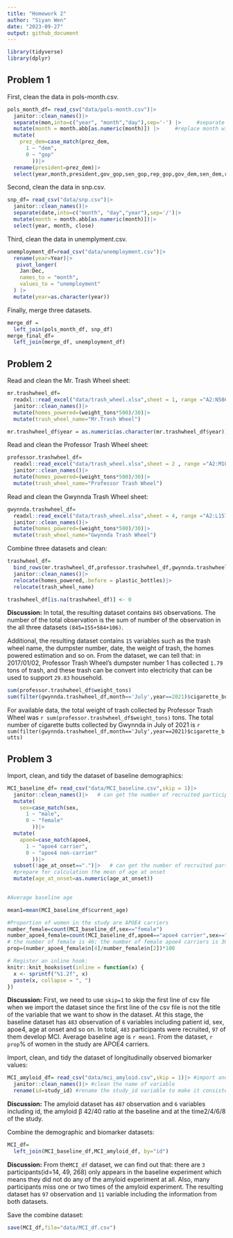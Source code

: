 ```yaml
---
title: "Homework 2"
author: "Siyan Wen"
date: "2023-09-27"
output: github_document
---
```

```r
library(tidyverse)
library(dplyr)
```
## Problem 1
First, clean the data in pols-month.csv.
```r
pols_month_df= read_csv("data/pols-month.csv")|> 
  janitor::clean_names()|>
  separate(mon,into=c("year", "month","day"),sep='-') |>     #separate by"-"
  mutate(month = month.abb[as.numeric(month)]) |>     #replace month with name
  mutate(
    prez_dem=case_match(prez_dem,
      1 ~ "dem",
      0 ~ "gop"
        ))|>
  rename(president=prez_dem)|>
  select(year,month,president,gov_gop,sen_gop,rep_gop,gov_dem,sen_dem,rep_dem)
```
Second, clean the data in snp.csv.
```r
snp_df= read_csv("data/snp.csv")|>
  janitor::clean_names()|>
  separate(date,into=c("month", "day","year"),sep='/')|>
  mutate(month = month.abb[as.numeric(month)])|>
  select(year, month, close) 
```
Third, clean the data in unemplyment.csv.
```r
unemployment_df=read_csv("data/unemployment.csv")|>
  rename(year=Year)|>
   pivot_longer(
    Jan:Dec, 
    names_to = "month",
    values_to = "unemployment"
  ) |>
  mutate(year=as.character(year))
```
Finally, merge three datasets.
```r
merge_df = 
  left_join(pols_month_df, snp_df)
merge_final_df=
  left_join(merge_df, unemployment_df)
```

## Problem 2
Read and clean the Mr. Trash Wheel sheet:
```r
mr.trashwheel_df=
  readxl::read_excel("data/trash_wheel.xlsx",sheet = 1, range ="A2:N586")|>
  janitor::clean_names()|>
  mutate(homes_powered=(weight_tons*500)/30)|>
  mutate(trash_wheel_name="Mr.Trash Wheel")

mr.trashwheel_df$year = as.numeric(as.character(mr.trashwheel_df$year))
```
Read and clean the Professor Trash Wheel sheet:
```r
professor.trashwheel_df=
  readxl::read_excel("data/trash_wheel.xlsx",sheet = 2 , range ="A2:M108")|>
  janitor::clean_names()|>
  mutate(homes_powered=(weight_tons*500)/30)|>
  mutate(trash_wheel_name="Professor Trash Wheel")
```
Read and clean the Gwynnda Trash Wheel sheet:
```r
gwynnda.trashwheel_df=
  readxl::read_excel("data/trash_wheel.xlsx",sheet = 4, range ="A2:L157")|>
  janitor::clean_names()|>
  mutate(homes_powered=(weight_tons*500)/30)|>
  mutate(trash_wheel_name="Gwynnda Trash Wheel")
```
Combine three datasets and clean:
```r
trashwheel_df=
  bind_rows(mr.trashwheel_df,professor.trashwheel_df,gwynnda.trashwheel_df)|>
  janitor::clean_names()|>
  relocate(homes_powered,.before = plastic_bottles)|>
  relocate(trash_wheel_name)

trashwheel_df[is.na(trashwheel_df)] <- 0
```
**Discussion:**
In total, the resulting dataset contains `845` observations. The number of the total observation is the sum of number of the observation in the all three datasets `(845=155+584+106)`.  

Additional, the resulting dataset contains `15` variables such as the trash wheel name, the dumpster number, date, the weight of trash, the homes powered estimation and so on. From the dataset, we can tell that: in 2017/01/02, Professor Trash Wheel's dumpster number 1 has collected `1.79` tons of trash, and these trash can be convert into electricity that can be used to support `29.83` household.  
```r
sum(professor.trashwheel_df$weight_tons)
sum(filter(gwynnda.trashwheel_df,month=='July',year==2021)$cigarette_butts)
```
For available data, the total weight of trash collected by Professor Trash Wheel was `r sum(professor.trashwheel_df$weight_tons)` tons. The total number of cigarette butts collected by Gwynnda in July of 2021 is `r sum(filter(gwynnda.trashwheel_df,month=='July',year==2021)$cigarette_butts)`


## Problem 3
Import, clean, and tidy the dataset of baseline demographics:
```r
MCI_baseline_df= read_csv("data/MCI_baseline.csv",skip = 1)|> 
  janitor::clean_names()|>   # can get the number of recruited participants
  mutate(
    sex=case_match(sex,
      1 ~ "male",
      0 ~ "female"
        ))|> 
  mutate(
    apoe4=case_match(apoe4,
      1 ~ "apoe4 carrier",
      0 ~ "apoe4 non-carrier"
        ))|>
  subset(!age_at_onset==".")|>   # can get the number of recruited participants that develop MCI
  #prepare for calculation the mean of age at onset
  mutate(age_at_onset=as.numeric(age_at_onset))
  
```
```r
#Average baseline age

mean1=mean(MCI_baseline_df$current_age)

#Proportion of women in the study are APOE4 carriers
number_female=count(MCI_baseline_df,sex=="female")
number_apoe4_female=count(MCI_baseline_df,apoe4=="apoe4 carrier",sex=="female")
# the number of female is 46; the number of female apoe4 carriers is 30.
prop=(number_apoe4_female$n[4]/number_female$n[2])*100

```

```r
# Register an inline hook:
knitr::knit_hooks$set(inline = function(x) {
  x <- sprintf("%1.2f", x)
  paste(x, collapse = ", ")
})
```
**Discussion:**
First, we need to use `skip=1` to skip the first line of csv file when we import the dataset since the first line of the csv file is not the title of the variable that we want to show in the dataset. At this stage, the baseline dataset has `483` observation of `6` variables including patient id, sex, apoe4, age at onset and so on. In total, `483` participants were recruited, `97` of them develop MCI. Average baseline age is `r mean1`. From the dataset, `r prop `% of women in the study are APOE4 carriers.  


Import, clean, and tidy the dataset of longitudinally observed biomarker values:
```r
MCI_amyloid_df= read_csv("data/mci_amyloid.csv",skip = 1)|> #import and skip the first line of dataset
  janitor::clean_names()|> #clean the name of variable
  rename(id=study_id) #rename the study_id variable to make it consistent with previous dataset
```
**Discussion:**
The amyloid dataset has `487` observation and `6` variables including id, the amyloid β
 42/40 ratio at the baseline and at the time2/4/6/8 of the study.
 
Combine the demographic and biomarker datasets:
```r
MCI_df=
  left_join(MCI_baseline_df,MCI_amyloid_df, by="id")
```
**Discussion:**
From the`MCI_df` dataset, we can find out that: there are `3` participants(id=14, 49, 268) only appears in the baseline experiment which means they did not do any of the amyloid experiment at all. Also, many participants miss one or two times of the amyloid experiment. The resulting dataset has `97` observation and `11` variable including the information from both datasets.   

Save the combine dataset:
```r
save(MCI_df,file="data/MCI_df.csv")
```

 
 
 
 